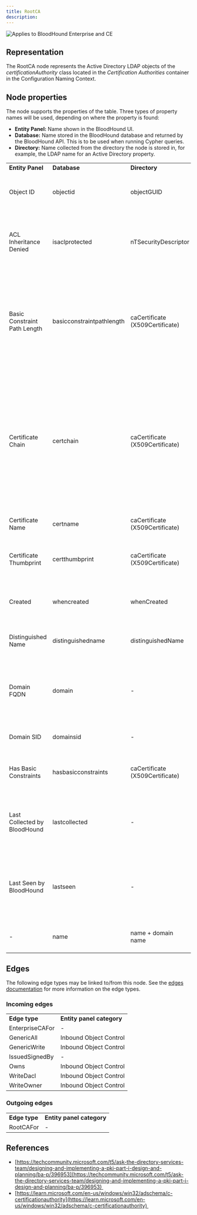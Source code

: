 ```yaml
---
title: RootCA
description: 
---
```

<img noZoom src="/assets/enterprise-AND-community-edition-pill-tag.svg" alt="Applies to BloodHound Enterprise and CE"/>

## Representation

The RootCA node represents the Active Directory LDAP objects of the _certificationAuthority_ class located in the _Certification Authorities_ container in the Configuration Naming Context. 

## Node properties

The node supports the properties of the table. Three types of property names will be used, depending on where the property is found:

* **Entity Panel:** Name shown in the BloodHound UI.
* **Database:** Name stored in the BloodHound database and returned by the BloodHound API. This is to be used when running Cypher queries.
* **Directory:** Name collected from the directory the node is stored in, for example, the LDAP name for an Active Directory property.

|     |     |     |     |
| --- | --- | --- | --- |
| **Entity Panel** | **Database** | **Directory** | **Description** |
| Object ID | objectid | objectGUID | The object's unique identifier in the directory. |
| ACL Inheritance Denied | isaclprotected | nTSecurityDescriptor | Whether inherited permissions (ACEs) from containers are blocked on this object. |
| Basic Constraint Path Length | basicconstraintpathlength | caCertificate (X509Certificate) | The maximum number of non-self-issued intermediate certificates that may follow this certificate in a valid certificate chain. |
| Certificate Chain | certchain | caCertificate (X509Certificate) | A hierarchical list of certificates starting with the certificate for this CA and ending with a self-signed root certificate. Each certificate is signed by the private key of the next CA certificate. |
| Certificate Name | certname | caCertificate (X509Certificate) | The name of the CA's certificate. |
| Certificate Thumbprint | certthumbprint | caCertificate (X509Certificate) | The thumbprint (unique identifier) of the CA's certificate. |
| Created | whencreated | whenCreated | When the object was created in the directory. |
| Distinguished Name | distinguishedname | distinguishedName | The name of the object and it's location in AD. |
| Domain FQDN | domain | -   | The fully qualified domain name (FQDN) of the domain the object belongs to. |
| Domain SID | domainsid | -   | The SID of the domain the object belongs to. |
| Has Basic Constraints | hasbasicconstraints | caCertificate (X509Certificate) | Whether the CA certificate has basic constraints. |
| Last Collected by BloodHound | lastcollected | -   | The most recent time the object was collected and ingested in BloodHound. |
| Last Seen by BloodHound | lastseen | -   | The most recent time the object or a reference to it was collected and ingested in BloodHound. |
| -   | name | name + domain name | Name of the object + @ + the name of the domain. |

## Edges

The following edge types may be linked to/from this node. See the [edges documentation](https://github.com/SpecterOps/bloodhound-docs/blob/main//resources/edges) for more information on the edge types.

### Incoming edges

|     |     |
| --- | --- |
| **Edge type** | **Entity panel category** |
| EnterpriseCAFor | -   |
| GenericAll | Inbound Object Control |
| GenericWrite | Inbound Object Control |
| IssuedSignedBy | -   |
| Owns | Inbound Object Control |
| WriteDacl | Inbound Object Control |
| WriteOwner | Inbound Object Control |

### Outgoing edges

|     |     |
| --- | --- |
| **Edge type** | **Entity panel category** |
| RootCAFor | -   |

## References

* [https://techcommunity.microsoft.com/t5/ask-the-directory-services-team/designing-and-implementing-a-pki-part-i-design-and-planning/ba-p/396953](https://techcommunity.microsoft.com/t5/ask-the-directory-services-team/designing-and-implementing-a-pki-part-i-design-and-planning/ba-p/396953) 
* [https://learn.microsoft.com/en-us/windows/win32/adschema/c-certificationauthority](https://learn.microsoft.com/en-us/windows/win32/adschema/c-certificationauthority) 

